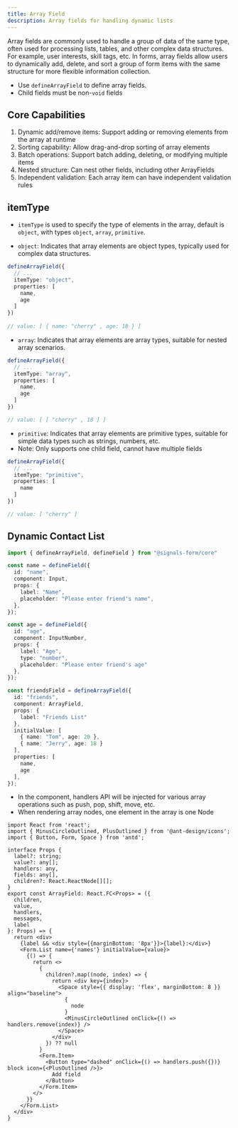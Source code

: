 ```yaml
---
title: Array Field
description: Array fields for handling dynamic lists
---
```


Array fields are commonly used to handle a group of data of the same type, often used for processing lists, tables, and other complex data structures. For example, user interests, skill tags, etc. In forms, array fields allow users to dynamically add, delete, and sort a group of form items with the same structure for more flexible information collection.
- Use `defineArrayField` to define array fields.
- Child fields must be non-`void` fields

## Core Capabilities

1. Dynamic add/remove items: Support adding or removing elements from the array at runtime
2. Sorting capability: Allow drag-and-drop sorting of array elements
3. Batch operations: Support batch adding, deleting, or modifying multiple items
4. Nested structure: Can nest other fields, including other ArrayFields
5. Independent validation: Each array item can have independent validation rules

## itemType

- `itemType` is used to specify the type of elements in the array, default is `object`, with types `object`, `array`, `primitive`.

- `object`: Indicates that array elements are object types, typically used for complex data structures.
```ts
defineArrayField({
  // ...
  itemType: "object",
  properties: [
    name,
    age
  ]
})
 
// value: [ { name: "cherry" , age: 18 } ]
```
- `array`: Indicates that array elements are array types, suitable for nested array scenarios.
```ts
defineArrayField({
  // ...
  itemType: "array",
  properties: [
    name,
    age
  ]
})

// value: [ [ "cherry" , 18 ] ]
```
- `primitive`: Indicates that array elements are primitive types, suitable for simple data types such as strings, numbers, etc.
- Note: Only supports one child field, cannot have multiple fields

```ts
defineArrayField({
  // ...
  itemType: "primitive",
  properties: [
    name
  ]
})

// value: [ "cherry" ]
```

## Dynamic Contact List

```ts
import { defineArrayField, defineField } from "@signals-form/core"

const name = defineField({
  id: "name",
  component: Input,
  props: {
    label: "Name",
    placeholder: "Please enter friend's name",
  },
});

const age = defineField({
  id: "age",
  component: InputNumber,
  props: {
    label: "Age",
    type: "number",
    placeholder: "Please enter friend's age"
  },
});

const friendsField = defineArrayField({
  id: "friends",
  component: ArrayField,
  props: {
    label: "Friends List"
  },
  initialValue: [
    { name: "Tom", age: 20 },
    { name: "Jerry", age: 18 }
  ],
  properties: [
    name,
    age
  ],
});
```
- In the component, handlers API will be injected for various array operations such as push, pop, shift, move, etc.
- When rendering array nodes, one element in the array is one Node

```tsx
import React from 'react';
import { MinusCircleOutlined, PlusOutlined } from '@ant-design/icons';
import { Button, Form, Space } from 'antd';

interface Props {
  label?: string;
  value?: any[];
  handlers: any,
  fields: any[],
  children?: React.ReactNode[][];
}
export const ArrayField: React.FC<Props> = ({
  children,
  value,
  handlers,
  messages,
  label
}: Props) => {
  return <div>
    {label && <div style={{marginBottom: '8px'}}>{label}:</div>}
    <Form.List name={'names'} initialValue={value}>
      {() => {
        return <>
          {
            children?.map((node, index) => {
              return <div key={index}>
                <Space style={{ display: 'flex', marginBottom: 8 }} align="baseline">
                  {
                    node
                  }
                  <MinusCircleOutlined onClick={() => handlers.remove(index)} />
                </Space>
              </div>
            }) ?? null
          }
          <Form.Item>
            <Button type="dashed" onClick={() => handlers.push({})} block icon={<PlusOutlined />}>
              Add field
            </Button>
          </Form.Item>
        </>
      }}
    </Form.List>
  </div>
}
